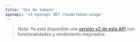 ```yaml
---
title: 'Uso de tokens'
openapi: 'v1-openapi GET /team/token-usage'
---
```


> Nota: Ya está disponible una [versión v2 de esta API](/es/api-reference/endpoint/token-usage) con funcionalidades y rendimiento mejorados.